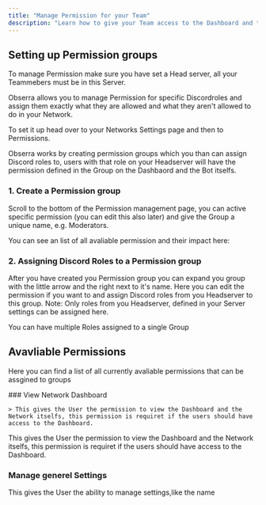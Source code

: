 ```yaml
---
title: "Manage Permission for your Team"
description: "Learn how to give your Team access to the Dashboard and the Bot."
---
```


## Setting up Permission groups

<Warning>
  To manage Permission make sure you have set a Head server, all your Teammebers must be in this Server.
</Warning>

Obserra allows you to manage Permission for specific Discordroles and assign them exactly what they are allowed and what they aren't allowed to do in your Network.

To set it up head over to your Networks Settings page and then to Permissions.

<Info>
  Obserra works by creating permission groups which you than can assign Discord roles to, users with that role on your Headserver will have the permission defined in the Group on the Dashbaord and the Bot itselfs.
</Info>

### 1. Create a Permission group

Scroll to the bottom of the Permission management page, you can active specific permission (you can edit this also later) and give the Group a unique name, e.g. Moderators.

You can see an list of all avaliable permission and their impact here:

### 2. Assigning Discord Roles to a Permission group

After you have created you Permission group you can expand you group with the little arrow and the right next to it's name. Here you can edit the permission if you want to and assign Discord roles from you Headserver to this group. Note: Only roles from you Headserver, defined in your Server settings can be assigned here.

<Tip>
  You can have multiple Roles assigned to a single Group
</Tip>

## Avavliable Permissions

Here you can find a list of all currently avaliable permissions that can be assgined to groups

<AccordionGroup>
  <Accordion title="Generel Permissions" icon="people">
    ### View Network Dashboard

    > This gives the User the permission to view the Dashboard and the Network itselfs, this permission is requiret if the users should have access to the Dashboard.
  </Accordion>
  <Accordion title="Settings Permissions" icon="gear">
    
  </Accordion>
</AccordionGroup>

This gives the User the permission to view the Dashboard and the Network itselfs, this permission is requiret if the users should have access to the Dashboard.

### Manage generel Settings

This gives the User the ability to manage settings,like the name